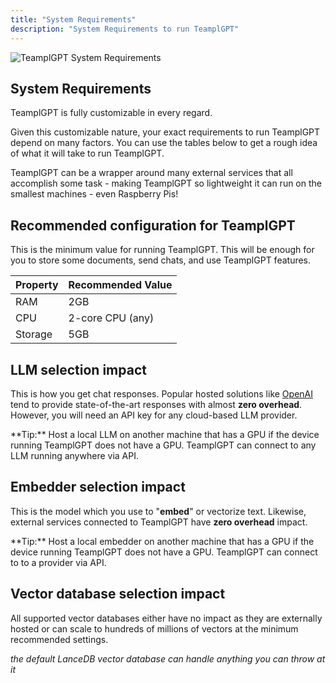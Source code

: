 ```yaml
---
title: "System Requirements"
description: "System Requirements to run TeamplGPT"
---
```



<Image
  src="/images/getting-started/installation/system-requirements.png"
  height={1080}
  width={1920}
  quality={100}
  alt="TeamplGPT System Requirements"
/>

## System Requirements

TeamplGPT is fully customizable in every regard.

Given this customizable nature, your exact requirements to run TeamplGPT depend on many factors. You can use the tables below to get a rough idea of what it will take to run TeamplGPT.

TeamplGPT can be a wrapper around many external services that all accomplish some task - making TeamplGPT so lightweight it can run on the smallest machines - even Raspberry Pis!

## Recommended configuration for TeamplGPT

This is the minimum value for running TeamplGPT. This will be enough for you to store some documents, send chats, and use TeamplGPT features.

| Property | Recommended Value |
| -------- | ----------------- |
| RAM      | 2GB               |
| CPU      | 2-core CPU (any)  |
| Storage  | 5GB               |

## LLM selection impact

This is how you get chat responses. Popular hosted solutions like [OpenAI](https://openai.com/) tend to provide state-of-the-art responses with almost **zero overhead**. However, you will need an API key for any cloud-based LLM provider.

<Callout type="info" emoji="️💡">
  **Tip:** Host a local LLM on another machine that has a GPU if the device
  running TeamplGPT does not have a GPU. TeamplGPT can connect to any LLM
  running anywhere via API.
</Callout>

## Embedder selection impact

This is the model which you use to "**embed**" or vectorize text. Likewise, external services connected to TeamplGPT have **zero overhead** impact.

<Callout type="info" emoji="️💡">
  **Tip:** Host a local embedder on another machine that has a GPU if the device
  running TeamplGPT does not have a GPU. TeamplGPT can connect to to a provider
  via API.
</Callout>

## Vector database selection impact

All supported vector databases either have no impact as they are externally hosted or can scale to hundreds of millions of vectors at the minimum recommended settings.

_the default LanceDB vector database can handle anything you can throw at it_
